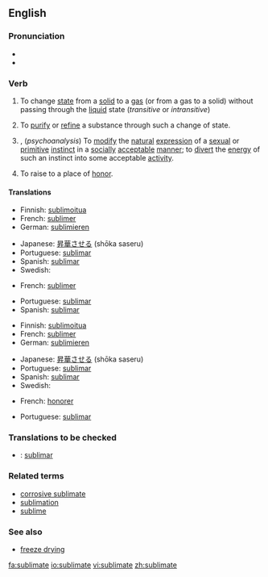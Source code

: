 {{was wotd|2006|September|3}}
==English==

===Pronunciation===
*{{IPA|/ˈsʌblɪmeɪt/}}
*{{audio|en-us-sublimate.ogg|Audio (US)}}

===Verb===
{{en-verb|sublimat|ed}}

# {{physics}} To change [[state]] from a [[solid]] to a [[gas]] (or from a gas to a solid) without passing through the [[liquid]] state (''transitive'' or ''intransitive'')
# To [[purify]] or [[refine]] a substance through such a change of state.
# {{transitive}}, (''psychoanalysis'') To [[modify]] the [[natural]] [[expression]] of a [[sexual]] or [[primitive]] [[instinct]] in a [[socially]] [[acceptable]] [[manner]]; to [[divert]] the [[energy]] of such an instinct into some acceptable [[activity]].
# {{archaic}} To raise to a place of [[honor]].

====Translations====
{{trans-top|to change from solid to gas}}
*Finnish: [[sublimoitua]]
*French: [[sublimer]]
*German: [[sublimieren]]
{{trans-mid}}
*Japanese: [[昇華]]させる (shōka saseru)
*Portuguese: [[sublimar]]
*Spanish: [[sublimar]]
*Swedish: {{t|sv|sublimera|}}
{{trans-bottom}}

{{trans-top|purify or refine}}
*French: [[sublimer]]
{{trans-mid}}
*Portuguese: [[sublimar]]
*Spanish: [[sublimar]]
{{trans-bottom}}

{{trans-top|psychoanalysis}}
*Finnish: [[sublimoitua]]
*French: [[sublimer]]
*German: [[sublimieren]]
{{trans-mid}}
*Japanese: [[昇華]]させる (shōka saseru)
*Portuguese: [[sublimar]]
*Spanish: [[sublimar]]
*Swedish: {{t|sv|sublimera|}}
{{trans-bottom}}

{{trans-top|to raise to a place of honor}}
*French: [[honorer]]
{{trans-mid}}
*Portuguese: [[sublimar]]
{{trans-bottom}}

===Translations to be checked===
{{rfc-level|Translations to be checked at L3+ (AutoFormat would have corrected level of Translations to be checked)}}
{{checktrans}}
*{{ttbc|Interlingua}}: [[sublimar]]

===Related terms===
*[[corrosive sublimate]]
*[[sublimation]]
*[[sublime]]

===See also===
*[[freeze drying]]

[[fa:sublimate]]
[[io:sublimate]]
[[vi:sublimate]]
[[zh:sublimate]]
